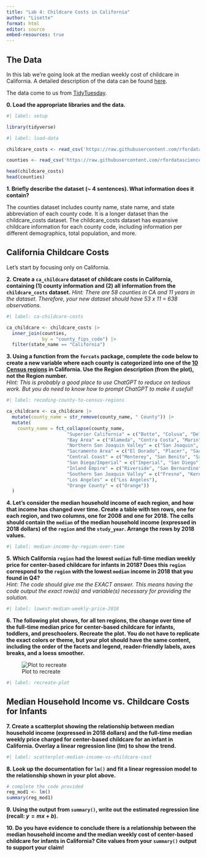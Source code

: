 ```yaml
---
title: "Lab 4: Childcare Costs in California"
author: "Lisette"
format: html
editor: source
embed-resources: true
---
```


## The Data

In this lab we're going look at the median weekly cost of childcare in
California. A detailed description of the data can be found [here](https://github.com/rfordatascience/tidytuesday/blob/master/data/2023/2023-05-09/readme.md).

The data come to us from [TidyTuesday](https://github.com/rfordatascience/tidytuesday).

**0. Load the appropriate libraries and the data.**

```r
#| label: setup

library(tidyverse)

```

```r
#| label: load-data

childcare_costs <- read_csv('https://raw.githubusercontent.com/rfordatascience/tidytuesday/master/data/2023/2023-05-09/childcare_costs.csv')

counties <- read_csv('https://raw.githubusercontent.com/rfordatascience/tidytuesday/master/data/2023/2023-05-09/counties.csv')

```


```r

head(childcare_costs)
head(counties)

```

**1. Briefly describe the dataset (~ 4 sentences). What information does it contain?**

The counties dataset includes county name, state name, and state abbreviation of each county code. It is a longer dataset than the childcare_costs dataset. The childcare_costs dataset has expansive childcare information for each county code, including information per different demographics, total population, and more. 

## California Childcare Costs

Let's start by focusing only on California. 

**2. Create a `ca_childcare` dataset of childcare costs in California, containing (1) county information and (2) all information from the `childcare_costs` dataset.** 
*Hint: There are 58 counties in CA and 11 years in the dataset. Therefore, your new dataset should have 53 x 11 = 638 observations.*

```r
#| label: ca-childcare-costs

ca_childcare <- childcare_costs |>
  inner_join(counties,
             by = "county_fips_code") |>
  filter(state_name == "California")

```

**3. Using a function from the `forcats` package, complete the code below to create a new variable where each county is categorized into one of the [10 Census regions](https://census.ca.gov/regions/) in California. Use the Region description (from the plot), not the Region number.**  
*Hint: This is probably a good place to use ChatGPT to reduce on tedious work. But you do need to know how to prompt ChatGPT to make it useful!*

```r
#| label: recoding-county-to-census-regions

ca_childcare <- ca_childcare |> 
  mutate(county_name = str_remove(county_name, " County")) |>
  mutate(
    county_name = fct_collapse(county_name,
                      "Superior California" = c("Butte", "Colusa", "Del Norte", "Glenn","Humboldt", "Lassen", "Modoc", "Plumas", "Shasta", "Siskiyou", "Tehama", "Trinity"),
                      "Bay Area" = c("Alameda", "Contra Costa", "Marin", "Napa", "San Francisco", "San Mateo", "Santa Clara", "Solano", "Sonoma"),
                      "Northern San Joaquin Valley" = c("San Joaquin", "Stanislaus", "Merced"),
                      "Sacramento Area" = c("El Dorado", "Placer", "Sacramento", "Sutter", "Yolo", "Yuba"),
                      "Central Coast" = c("Monterey", "San Benito", "San Luis Obispo", "Santa Barbara", "Santa Cruz", "Ventura"),
                      "San Diego/Imperial" = c("Imperial", "San Diego"),
                      "Inland Empire" = c("Riverside", "San Bernardino"),
                      "Southern San Joaquin Valley" = c("Fresno", "Kern", "Kings", "Madera", "Tulare"),
                      "Los Angeles" = c("Los Angeles"),
                      "Orange County" = c("Orange"))
  )
```


**4. Let's consider the median household income of each region, and how that income has changed over time. Create a table with ten rows, one for each region, and two columns, one for 2008 and one for 2018. The cells should contain the `median` of the median household income (expressed in 2018 dollars) of the `region` and the `study_year`. Arrange the rows by 2018 values.**

```r
#| label: median-income-by-region-over-time

```


**5. Which California `region` had the lowest `median` full-time median weekly price for center-based childcare for infants in 2018? Does this `region` correspond to the `region` with the lowest `median` income in 2018 that you found in Q4?**  
*Hint: The code should give me the EXACT answer. This means having the code output the exact row(s) and variable(s) necessary for providing the solution.*

```r
#| label: lowest-median-weekly-price-2018

```

**6. The following plot shows, for all ten regions, the change over time of the full-time median price for center-based childcare for infants, toddlers, and preschoolers. Recreate the plot. You do not have to replicate the exact colors or theme, but your plot should have the same content, including the order of the facets and legend, reader-friendly labels, axes breaks, and a loess smoother.**

![Plot to recreate](https://atheobold.github.io/groupworthy-data-science/labs/instructions/images/lab-4-recreate-plot.png)

```r
#| label: recreate-plot

```


## Median Household Income vs. Childcare Costs for Infants

**7. Create a scatterplot showing the relationship between median household income (expressed in 2018 dollars) and the full-time median weekly price charged for center-based childcare for an infant in California. Overlay a linear regression line (lm) to show the trend.**

```r
#| label: scatterplot-median-income-vs-childcare-cost

```

**8. Look up the documentation for `lm()` and fit a linear regression model to the relationship shown in your plot above.**

```r
# complete the code provided
reg_mod1 <- lm()
summary(reg_mod1)
```

**9. Using the output from `summary()`, write out the estimated regression line (recall: $y = mx + b$).**

**10. Do you have evidence to conclude there is a relationship between the median household income and the median weekly cost of center-based childcare for infants in California? Cite values from your `summary()` output to support your claim!**
